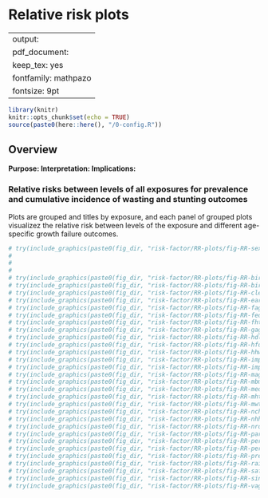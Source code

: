 # Relative risk plots {#RR}

---
output:
  pdf_document:
    keep_tex: yes
fontfamily: mathpazo
fontsize: 9pt
---

\raggedright


```r
library(knitr)
knitr::opts_chunk$set(echo = TRUE)
source(paste0(here::here(), "/0-config.R"))
```


## Overview

__Purpose: __
__Interpretation: __
__Implications: __




### Relative risks between levels of all exposures for prevalence and cumulative incidence of wasting and stunting outcomes

Plots are grouped and titles by exposure, and each panel of grouped plots visualizez the relative risk between levels of the exposure and different age-specific growth failure outcomes. 

```r
# try(include_graphics(paste0(fig_dir, "risk-factor/RR-plots/fig-RR-sex.png")))
# 
# 
# 
# try(include_graphics(paste0(fig_dir, "risk-factor/RR-plots/fig-RR-birthlen.png")))
# try(include_graphics(paste0(fig_dir, "risk-factor/RR-plots/fig-RR-birthwt.png")))
# try(include_graphics(paste0(fig_dir, "risk-factor/RR-plots/fig-RR-cleanck.png")))
# try(include_graphics(paste0(fig_dir, "risk-factor/RR-plots/fig-RR-earlybf.png")))
# try(include_graphics(paste0(fig_dir, "risk-factor/RR-plots/fig-RR-fage.png")))
# try(include_graphics(paste0(fig_dir, "risk-factor/RR-plots/fig-RR-feducyrs.png")))
# try(include_graphics(paste0(fig_dir, "risk-factor/RR-plots/fig-RR-fhtcm.png")))
# try(include_graphics(paste0(fig_dir, "risk-factor/RR-plots/fig-RR-gagebrth.png")))
# try(include_graphics(paste0(fig_dir, "risk-factor/RR-plots/fig-RR-hdlvry.png")))
# try(include_graphics(paste0(fig_dir, "risk-factor/RR-plots/fig-RR-hfoodsec.png")))
# try(include_graphics(paste0(fig_dir, "risk-factor/RR-plots/fig-RR-hhwealth_quart.png")))
# try(include_graphics(paste0(fig_dir, "risk-factor/RR-plots/fig-RR-impfloor.png")))
# try(include_graphics(paste0(fig_dir, "risk-factor/RR-plots/fig-RR-impsan.png")))
# try(include_graphics(paste0(fig_dir, "risk-factor/RR-plots/fig-RR-mage.png")))
# try(include_graphics(paste0(fig_dir, "risk-factor/RR-plots/fig-RR-mbmi.png")))
# try(include_graphics(paste0(fig_dir, "risk-factor/RR-plots/fig-RR-meducyrs.png")))
# try(include_graphics(paste0(fig_dir, "risk-factor/RR-plots/fig-RR-mhtcm.png")))
# try(include_graphics(paste0(fig_dir, "risk-factor/RR-plots/fig-RR-mwtkg.png")))
# try(include_graphics(paste0(fig_dir, "risk-factor/RR-plots/fig-RR-nchldlt5.png")))
# try(include_graphics(paste0(fig_dir, "risk-factor/RR-plots/fig-RR-nhh.png")))
# try(include_graphics(paste0(fig_dir, "risk-factor/RR-plots/fig-RR-nrooms.png")))
# try(include_graphics(paste0(fig_dir, "risk-factor/RR-plots/fig-RR-parity.png")))
# try(include_graphics(paste0(fig_dir, "risk-factor/RR-plots/fig-RR-perdiar6.png")))
# try(include_graphics(paste0(fig_dir, "risk-factor/RR-plots/fig-RR-perdiar24.png")))
# try(include_graphics(paste0(fig_dir, "risk-factor/RR-plots/fig-RR-predexfd6.png")))
# try(include_graphics(paste0(fig_dir, "risk-factor/RR-plots/fig-RR-rain_quartile.png")))
# try(include_graphics(paste0(fig_dir, "risk-factor/RR-plots/fig-RR-safeh20.png")))
# try(include_graphics(paste0(fig_dir, "risk-factor/RR-plots/fig-RR-single.png")))
# try(include_graphics(paste0(fig_dir, "risk-factor/RR-plots/fig-RR-vagbrth.png")))
```
